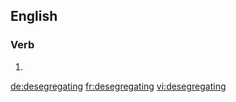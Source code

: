 
==English==

===Verb===
{{head|en|present participle}}

# {{present participle of|desegregate|lang=en}}

[[de:desegregating]]
[[fr:desegregating]]
[[vi:desegregating]]